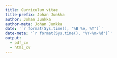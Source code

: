 ```yaml
---
title: Curriculum vitae
title-prefix: Johan Junkka
author: Johan Junkka
author-meta: Johan Junkka
date: '`r format(Sys.time(), "%B %e, %Y")`'
date-meta: '`r format(Sys.time(), "%Y-%m-%d")`'
output: 
  - pdf_cv
  - html_cv
---
```

